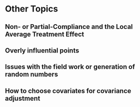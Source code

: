 # Other Topics

## Non- or Partial-Compliance and the Local Average Treatment Effect

## Overly influential points

## Issues with the field work or generation of random numbers

## How to choose covariates for covariance adjustment
